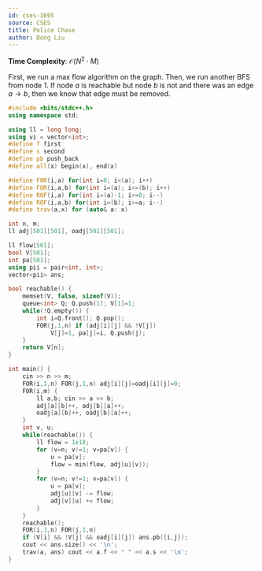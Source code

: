 ```yaml
---
id: cses-1695
source: CSES
title: Police Chase
author: Dong Liu
---
```


**Time Complexity**: $\mathcal O(N^2 \cdot M)$

First, we run a max flow algorithm on the graph. Then, we run another BFS from node $1$. If node $a$ is reachable but node $b$ is not and there was an edge $a\rightarrow b$, then we know that edge must be removed.

<LanguageSection>

<CPPSection>

```cpp
#include <bits/stdc++.h>
using namespace std;

using ll = long long;
using vi = vector<int>;
#define f first
#define s second
#define pb push_back
#define all(x) begin(x), end(x)

#define F0R(i,a) for(int i=0; i<(a); i++)
#define FOR(i,a,b) for(int i=(a); i<=(b); i++)
#define R0F(i,a) for(int i=(a)-1; i>=0; i--)
#define ROF(i,a,b) for(int i=(b); i>=a; i--)
#define trav(a,x) for (auto& a: x)

int n, m;
ll adj[501][501], oadj[501][501];

ll flow[501];
bool V[501];
int pa[501];
using pii = pair<int, int>;
vector<pii> ans;

bool reachable() {
	memset(V, false, sizeof(V));
	queue<int> Q; Q.push(1); V[1]=1;
	while(!Q.empty()) {
		int i=Q.front(); Q.pop();
		FOR(j,1,n) if (adj[i][j] && !V[j])
			V[j]=1, pa[j]=i, Q.push(j);
	}
	return V[n];
}

int main() {
	cin >> n >> m;
	FOR(i,1,n) FOR(j,1,n) adj[i][j]=oadj[i][j]=0;
	F0R(i,m) {
		ll a,b; cin >> a >> b;
		adj[a][b]++, adj[b][a]++;
		oadj[a][b]++, oadj[b][a]++;
	}
	int v, u;
	while(reachable()) {
		ll flow = 1e18;
		for (v=n; v!=1; v=pa[v]) {
			u = pa[v];
			flow = min(flow, adj[u][v]);
		}
		for (v=n; v!=1; v=pa[v]) {
			u = pa[v];
			adj[u][v] -= flow;
			adj[v][u] += flow;
		}
	}
	reachable();
	FOR(i,1,n) FOR(j,1,n)
	if (V[i] && !V[j] && oadj[i][j]) ans.pb({i,j});
	cout << ans.size() << '\n';
	trav(a, ans) cout << a.f << " " << a.s << '\n';
}
```

</CPPSection>

</LanguageSection>
